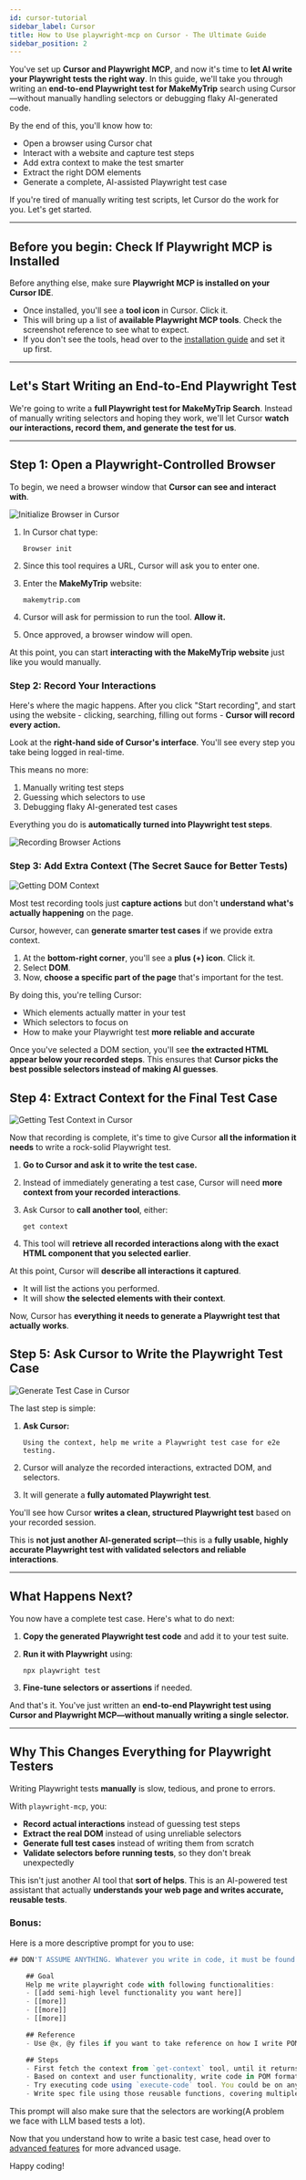 ```yaml
---
id: cursor-tutorial
sidebar_label: Cursor
title: How to Use playwright-mcp on Cursor - The Ultimate Guide
sidebar_position: 2
---
```


You've set up **Cursor and Playwright MCP**, and now it's time to **let AI write your Playwright tests the right way**. In this guide, we'll take you through writing an **end-to-end Playwright test for MakeMyTrip** search using Cursor—without manually handling selectors or debugging flaky AI-generated code.

By the end of this, you'll know how to:

- Open a browser using Cursor chat
- Interact with a website and capture test steps
- Add extra context to make the test smarter
- Extract the right DOM elements
- Generate a complete, AI-assisted Playwright test case

If you're tired of manually writing test scripts, let Cursor do the work for you. Let's get started.

---

## **Before you begin: Check If Playwright MCP is Installed**

Before anything else, make sure **Playwright MCP is installed on your Cursor IDE**.

- Once installed, you'll see a **tool icon** in Cursor. Click it.
- This will bring up a list of **available Playwright MCP tools**. Check the screenshot reference to see what to expect.
- If you don't see the tools, head over to the [installation guide](/#installation-get-up-and-running-in-no-time) and set it up first.

---

## **Let's Start Writing an End-to-End Playwright Test**

We're going to write a **full Playwright test for MakeMyTrip Search**. Instead of manually writing selectors and hoping they work, we'll let Cursor **watch our interactions, record them, and generate the test for us**.

---

## **Step 1: Open a Playwright-Controlled Browser**

To begin, we need a browser window that **Cursor can see and interact with**.

<img src="/img/cursor-init-browser.png" alt="Initialize Browser in Cursor" className="img-responsive" />

1. In Cursor chat type:
    
    ```
    Browser init
    ```
    
2. Since this tool requires a URL, Cursor will ask you to enter one.
3. Enter the **MakeMyTrip** website:
    
    ```
    makemytrip.com
    ```
    
4. Cursor will ask for permission to run the tool. **Allow it.**
5. Once approved, a browser window will open.

At this point, you can start **interacting with the MakeMyTrip website** just like you would manually.

### Step 2: Record Your Interactions

Here's where the magic happens. After you click "Start recording", and start using the website - clicking, searching, filling out forms - **Cursor will record every action.**

Look at the **right-hand side of Cursor's interface**. You'll see every step you take being logged in real-time.

This means no more:

1. Manually writing test steps
2. Guessing which selectors to use
3. Debugging flaky AI-generated test cases

Everything you do is **automatically turned into Playwright test steps**.

<img src="/img/browser-recording.png" alt="Recording Browser Actions" className="img-responsive" />

### **Step 3: Add Extra Context (The Secret Sauce for Better Tests)**

<img src="/img/browser-get-dom.png" alt="Getting DOM Context" className="img-responsive" />

Most test recording tools just **capture actions** but don't **understand what's actually happening** on the page.

Cursor, however, can **generate smarter test cases** if we provide extra context.

1. At the **bottom-right corner**, you'll see a **plus (+) icon**. Click it.
2. Select **DOM**.
3. Now, **choose a specific part of the page** that's important for the test.

By doing this, you're telling Cursor:

- Which elements actually matter in your test
- Which selectors to focus on
- How to make your Playwright test **more reliable and accurate**

Once you've selected a DOM section, you'll see **the extracted HTML appear below your recorded steps**. This ensures that **Cursor picks the best possible selectors instead of making AI guesses**.

## **Step 4: Extract Context for the Final Test Case**

<img src="/img/cursor-get-context.png" alt="Getting Test Context in Cursor" className="img-medium" />

Now that recording is complete, it's time to give Cursor **all the information it needs** to write a rock-solid Playwright test.

1. **Go to Cursor and ask it to write the test case.**
2. Instead of immediately generating a test case, Cursor will need **more context from your recorded interactions**.
3. Ask Cursor to **call another tool**, either:
    
    ```
    get context
    ```
    
4. This tool will **retrieve all recorded interactions along with the exact HTML component that you selected earlier**.

At this point, Cursor will **describe all interactions it captured**.

- It will list the actions you performed.
- It will show **the selected elements with their context**.

Now, Cursor has **everything it needs to generate a Playwright test that actually works**.

## **Step 5: Ask Cursor to Write the Playwright Test Case**

<img src="/img/cursor-generate-testcase.png" alt="Generate Test Case in Cursor" className="img-responsive" />


The last step is simple:

1. **Ask Cursor:**
    
    ```
    Using the context, help me write a Playwright test case for e2e testing.
    ```
    
2. Cursor will analyze the recorded interactions, extracted DOM, and selectors.
3. It will generate a **fully automated Playwright test**.

You'll see how Cursor **writes a clean, structured Playwright test** based on your recorded session.

This is **not just another AI-generated script**—this is a **fully usable, highly accurate Playwright test with validated selectors and reliable interactions**.

---

## **What Happens Next?**

You now have a complete test case. Here's what to do next:

1. **Copy the generated Playwright test code** and add it to your test suite.
2. **Run it with Playwright** using:
    
    ```
    npx playwright test
    ```
    
3. **Fine-tune selectors or assertions** if needed.

And that's it. You've just written an **end-to-end Playwright test using Cursor and Playwright MCP—without manually writing a single selector.**

---

## **Why This Changes Everything for Playwright Testers**

Writing Playwright tests **manually** is slow, tedious, and prone to errors.

With `playwright-mcp`, you:

- **Record actual interactions** instead of guessing test steps
- **Extract the real DOM** instead of using unreliable selectors
- **Generate full test cases** instead of writing them from scratch
- **Validate selectors before running tests**, so they don't break unexpectedly

This isn't just another AI tool that **sort of helps**. This is an AI-powered test assistant that actually **understands your web page and writes accurate, reusable tests**.

### Bonus:

Here is a more descriptive prompt for you to use: 

```jsx
## DON'T ASSUME ANYTHING. Whatever you write in code, it must be found in the context. Otherwise leave comments.

    ## Goal
    Help me write playwright code with following functionalities:
    - [[add semi-high level functionality you want here]]
    - [[more]]
    - [[more]]
    - [[more]]

    ## Reference
    - Use @x, @y files if you want to take reference on how I write POM code

    ## Steps
    - First fetch the context from `get-context` tool, until it returns no elements remaining
    - Based on context and user functionality, write code in POM format, encapsulating high level functionality into reusable functions
    - Try executing code using `execute-code` tool. You could be on any page, so make sure to navigate to the correct page
    - Write spec file using those reusable functions, covering multiple scenarios
```

This prompt will also make sure that the selectors are working(A problem we face with LLM based tests a lot). 

Now that you understand how to write a basic test case, head over to [advanced features](/features) for more advanced usage. 

Happy coding!